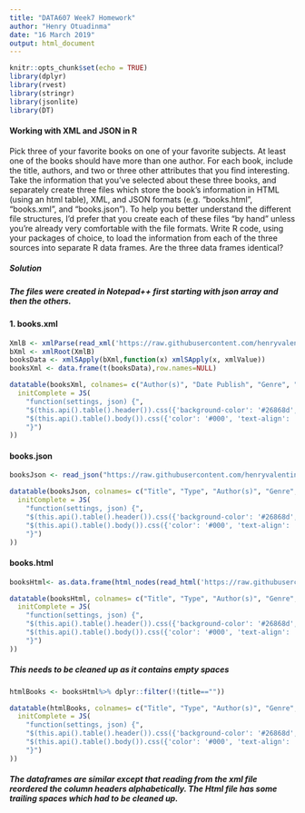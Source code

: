 ```yaml
---
title: "DATA607 Week7 Homework"
author: "Henry Otuadinma"
date: "16 March 2019"
output: html_document
---
```


```r
knitr::opts_chunk$set(echo = TRUE)
library(dplyr)
library(rvest)
library(stringr)
library(jsonlite)
library(DT)
```

#### Working with XML and JSON in R

Pick three of your favorite books on one of your favorite subjects. At least one of the books should have more
than one author. For each book, include the title, authors, and two or three other attributes that you find
interesting.
Take the information that you've selected about these three books, and separately create three files which
store the book's information in HTML (using an html table), XML, and JSON formats (e.g. "books.html",
"books.xml", and "books.json"). To help you better understand the different file structures, I'd prefer that you
create each of these files "by hand" unless you're already very comfortable with the file formats.
Write R code, using your packages of choice, to load the information from each of the three sources into
separate R data frames. Are the three data frames identical?

##### Solution
##### The files were created in Notepad++ first starting with json array and then the others.

#### 1. books.xml

```r
XmlB <- xmlParse(read_xml('https://raw.githubusercontent.com/henryvalentine/MSDS2019/master/Classes/DATA%20607/Home%20works/Week7/books.xml'))
bXml <- xmlRoot(XmlB)
booksData <- xmlSApply(bXml,function(x) xmlSApply(x, xmlValue))
booksXml <- data.frame(t(booksData),row.names=NULL)

```

```r
datatable(booksXml, colnames= c("Author(s)", "Date Publish", "Genre", "Number of Reviewers", "Pages", "Rating", "Title", "Type"), class = 'cell-border stripe', options = list(
  initComplete = JS(
    "function(settings, json) {",
    "$(this.api().table().header()).css({'background-color': '#26868d', 'color': '#fff', 'text-align': 'center !important'});",
    "$(this.api().table().body()).css({'color': '#000', 'text-align': 'center !important'});",
    "}")
))
```


#### books.json

```r
booksJson <- read_json("https://raw.githubusercontent.com/henryvalentine/MSDS2019/master/Classes/DATA%20607/Home%20works/Week7/books.json", simplifyVector = TRUE)
```

```r
datatable(booksJson, colnames= c("Title", "Type", "Author(s)", "Genre", "Date Publish", "Rating", "Pages", "Number of Reviewers"), class = 'cell-border stripe', options = list(
  initComplete = JS(
    "function(settings, json) {",
    "$(this.api().table().header()).css({'background-color': '#26868d', 'color': '#fff', 'text-align': 'center !important'});",
    "$(this.api().table().body()).css({'color': '#000', 'text-align': 'center !important'});",
    "}")
))
```


#### books.html

```r
booksHtml<- as.data.frame(html_nodes(read_html('https://raw.githubusercontent.com/henryvalentine/MSDS2019/master/Classes/DATA%20607/Home%20works/Week7/books.html'), "table")%>% html_table(fill=TRUE))

```


```r
datatable(booksHtml, colnames= c("Title", "Type", "Author(s)", "Genre", "Date Publish", "Rating", "Pages", "Number of Reviewers"), class = 'cell-border stripe', options = list(
  initComplete = JS(
    "function(settings, json) {",
    "$(this.api().table().header()).css({'background-color': '#26868d', 'color': '#fff', 'text-align': 'center !important'});",
    "$(this.api().table().body()).css({'color': '#000', 'text-align': 'center !important'});",
    "}")
))
```

##### This needs to be cleaned up as it contains empty spaces

```r

htmlBooks <- booksHtml%>% dplyr::filter(!(title==""))

datatable(htmlBooks, colnames= c("Title", "Type", "Author(s)", "Genre", "Date Publish", "Rating", "Pages", "Number of Reviewers"), class = 'cell-border stripe', options = list(
  initComplete = JS(
    "function(settings, json) {",
    "$(this.api().table().header()).css({'background-color': '#26868d', 'color': '#fff', 'text-align': 'center !important'});",
    "$(this.api().table().body()).css({'color': '#000', 'text-align': 'center !important'});",
    "}")
))
```

##### The dataframes are similar except that reading from the xml file reordered the column headers alphabetically. The Html file has some trailing spaces which had to be cleaned up.